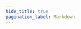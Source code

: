 ```yaml
---
hide_title: true
pagination_label: Markdown
---
```



<FeatureIcon src={markdown} alt="Markdown" title="Markdown" />
<LinkList
  srcList={[
    {
      title: "Embed HTML",
      link: "/docs/front-end/markdown/embed-html",
      src: html,
      alt: "Embed HTML",
    },
    {
      title: "Headings",
      link: "/docs/front-end/markdown/headings",
      src: markdown,
      alt: "Headings",
    },
    {
      title: "Paragraph",
      link: "/docs/front-end/markdown/paragraph",
      src: markdown,
      alt: "Paragraph",
    },
    {
      title: "Line Breaks",
      link: "/docs/front-end/markdown/line-breaks",
      src: markdown,
      alt: "Line Breaks",
    },
  ]}
/>
